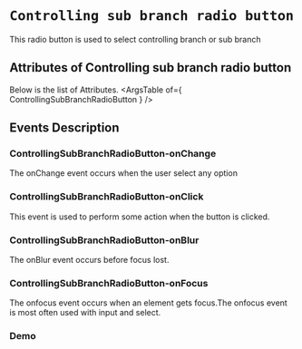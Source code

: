 <!-- Custom-MDX-Documentation.mdx -->

# `Controlling sub branch radio button`

 
This radio button is used to select controlling branch or sub branch


## Attributes of Controlling sub branch radio button
Below is the list of Attributes.
<ArgsTable of={ ControllingSubBranchRadioButton } /> 

## Events Description

### ControllingSubBranchRadioButton-onChange

The onChange event occurs when the user select any option

### ControllingSubBranchRadioButton-onClick

This event is used to perform some action when the button is clicked.

### ControllingSubBranchRadioButton-onBlur

The onBlur event occurs before focus lost.

### ControllingSubBranchRadioButton-onFocus

The onfocus event occurs when an element gets focus.The onfocus event is most often used with input and select.
### Demo

<Canvas>
<Story id="controllingsubbranchradiobutton--primary" />
</Canvas>

 